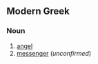 ==Modern Greek==
===Noun===

#[[angel]]
#[[messenger]] (''unconfirmed'')<!--can someone confirm this, please?  This is not in http://www.kypros.org/cgi-bin/lexicon -->